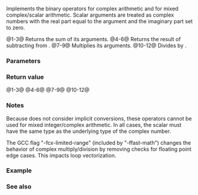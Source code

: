{{title|operator+,-,*,/ {{small|(std::complex)}}}}
{{cpp/numeric/complex/navbar}}
{{dcl begin}}
{{dcl rev multi|num=1|until1=c++20|dcl1=
template&lt; class T &gt;
std::complex&lt;T&gt; operator+( const std::complex&lt;T&gt;&amp; lhs,
                           const std::complex&lt;T&gt;&amp; rhs );
|since2=c++20|dcl2=
template&lt; class T &gt;
constexpr std::complex&lt;T&gt; operator+( const std::complex&lt;T&gt;&amp; lhs,
                                     const std::complex&lt;T&gt;&amp; rhs );
}}
{{dcl rev multi|num=2|until1=c++20|dcl1=
template&lt; class T &gt;
std::complex&lt;T&gt; operator+( const std::complex&lt;T&gt;&amp; lhs,
                           const T&amp; rhs );
|since2=c++20|dcl2=
template&lt; class T &gt;
constexpr std::complex&lt;T&gt; operator+( const std::complex&lt;T&gt;&amp; lhs,
                                     const T&amp; rhs );
}}
{{dcl rev multi|num=3|until1=c++20|dcl1=
template&lt; class T &gt;
std::complex&lt;T&gt; operator+( const T&amp; lhs,
                           const std::complex&lt;T&gt;&amp; rhs );
|since2=c++20|dcl2=
template&lt; class T &gt;
constexpr std::complex&lt;T&gt; operator+( const T&amp; lhs,
                                     const std::complex&lt;T&gt;&amp; rhs );
}}
{{dcl rev multi|num=4|until1=c++20|dcl1=
template&lt; class T &gt;
std::complex&lt;T&gt; operator-( const std::complex&lt;T&gt;&amp; lhs,
                           const std::complex&lt;T&gt;&amp; rhs );
|since2=c++20|dcl2=
template&lt; class T &gt;
constexpr std::complex&lt;T&gt; operator-( const std::complex&lt;T&gt;&amp; lhs,
                                     const std::complex&lt;T&gt;&amp; rhs );
}}
{{dcl rev multi|num=5|until1=c++20|dcl1=
template&lt; class T &gt;
std::complex&lt;T&gt; operator-( const std::complex&lt;T&gt;&amp; lhs,
                           const T&amp; rhs );
|since2=c++20|dcl2=
template&lt; class T &gt;
constexpr std::complex&lt;T&gt; operator-( const std::complex&lt;T&gt;&amp; lhs,
                                     const T&amp; rhs );
}}
{{dcl rev multi|num=6|until1=c++20|dcl1=
template&lt; class T &gt;
std::complex&lt;T&gt; operator-( const T&amp; lhs,
                           const std::complex&lt;T&gt;&amp; rhs );
|since2=c++20|dcl2=
template&lt; class T &gt;
constexpr std::complex&lt;T&gt; operator-( const T&amp; lhs,
                                     const std::complex&lt;T&gt;&amp; rhs );
}}
{{dcl rev multi|num=7|until1=c++20|dcl1=
template&lt; class T &gt;
std::complex&lt;T&gt; operator*( const std::complex&lt;T&gt;&amp; lhs,
                           const std::complex&lt;T&gt;&amp; rhs );
|since2=c++20|dcl2=
template&lt; class T &gt;
constexpr std::complex&lt;T&gt; operator*( const std::complex&lt;T&gt;&amp; lhs,
                                     const std::complex&lt;T&gt;&amp; rhs );
}}
{{dcl rev multi|num=8|until1=c++20|dcl1=
template&lt; class T &gt;
std::complex&lt;T&gt; operator*( const std::complex&lt;T&gt;&amp; lhs,
                           const T&amp; rhs );
|since2=c++20|dcl2=
template&lt; class T &gt;
constexpr std::complex&lt;T&gt; operator*( const std::complex&lt;T&gt;&amp; lhs,
                                     const T&amp; rhs );
}}
{{dcl rev multi|num=9|until1=c++20|dcl1=
template&lt; class T &gt;
std::complex&lt;T&gt; operator*( const T&amp; lhs,
                           const std::complex&lt;T&gt;&amp; rhs );
|since2=c++20|dcl2=
template&lt; class T &gt;
constexpr std::complex&lt;T&gt; operator*( const T&amp; lhs,
                                     const std::complex&lt;T&gt;&amp; rhs );
}}
{{dcl rev multi|num=10|until1=c++20|dcl1=
template&lt; class T &gt;
std::complex&lt;T&gt; operator/( const std::complex&lt;T&gt;&amp; lhs,
                           const std::complex&lt;T&gt;&amp; rhs );
|since2=c++20|dcl2=
template&lt; class T &gt;
constexpr std::complex&lt;T&gt; operator/( const std::complex&lt;T&gt;&amp; lhs,
                                     const std::complex&lt;T&gt;&amp; rhs );
}}
{{dcl rev multi|num=11|until1=c++20|dcl1=
template&lt; class T &gt;
std::complex&lt;T&gt; operator/( const std::complex&lt;T&gt;&amp; lhs,
                           const T&amp; rhs );
|since2=c++20|dcl2=
template&lt; class T &gt;
constexpr std::complex&lt;T&gt; operator/( const std::complex&lt;T&gt;&amp; lhs,
                                     const T&amp; rhs );
}}
{{dcl rev multi|num=12|until1=c++20|dcl1=
template&lt; class T &gt;
std::complex&lt;T&gt; operator/( const T&amp; lhs,
                           const std::complex&lt;T&gt;&amp; rhs );
|since2=c++20|dcl2=
template&lt; class T &gt;
constexpr std::complex&lt;T&gt; operator/( const T&amp; lhs,
                                     const std::complex&lt;T&gt;&amp; rhs );
}}
{{dcl end}}

Implements the binary operators for complex arithmetic and for mixed complex/scalar arithmetic. Scalar arguments are treated as complex numbers with the real part equal to the argument and the imaginary part set to zero.

@1-3@ Returns the sum of its arguments.
@4-6@ Returns the result of subtracting {{c|rhs}} from {{c|lhs}}.
@7-9@ Multiplies its arguments.
@10-12@ Divides {{c|lhs}} by {{c|rhs}}.

===Parameters===
{{par begin}}
{{par|lhs, rhs|the arguments: either both complex numbers or one complex and one scalar of matching type ({{c|float}}, {{c|double}}, {{c|long double}})}}
{{par end}}

===Return value===
@1-3@ {{c|1= std::complex&lt;T&gt;(lhs) += rhs}}
@4-6@ {{c|1= std::complex&lt;T&gt;(lhs) -= rhs}}
@7-9@ {{c|1= std::complex&lt;T&gt;(lhs) *= rhs}}
@10-12@ {{c|1= std::complex&lt;T&gt;(lhs) /= rhs}}

===Notes===
Because {{lt|cpp/language/template argument deduction}} does not consider implicit conversions, these operators cannot be used for mixed integer/complex arithmetic. In all cases, the scalar must have the same type as the underlying type of the complex number.

The GCC flag "-fcx-limited-range" (included by "-ffast-math") changes the behavior of complex multiply/division by removing checks for floating point edge cases. This impacts loop vectorization.

===Example===
{{example
|code=
#include &lt;complex&gt;
#include &lt;iostream&gt;

int main()
{
    std::complex&lt;double&gt; c2(2.0, 0.0);
    std::complex&lt;double&gt; ci(0.0, 1.0);

    std::cout &lt;&lt; ci &lt;&lt; " + " &lt;&lt; c2 &lt;&lt; " = " &lt;&lt; ci + c2 &lt;&lt; '\n'
              &lt;&lt; ci &lt;&lt; " * " &lt;&lt; ci &lt;&lt; " = " &lt;&lt; ci * ci &lt;&lt; '\n'
              &lt;&lt; ci &lt;&lt; " + " &lt;&lt; c2 &lt;&lt; " / " &lt;&lt; ci &lt;&lt; " = " &lt;&lt; ci + c2 / ci &lt;&lt; '\n'
              &lt;&lt; 1  &lt;&lt; " / " &lt;&lt; ci &lt;&lt; " = " &lt;&lt; 1.0 / ci &lt;&lt; '\n';

//    std::cout &lt;&lt; 1.0f / ci; // compile error
//    std::cout &lt;&lt; 1 / ci; // compile error
}
|output=
(0,1) + (2,0) = (2,1)
(0,1) * (0,1) = (-1,0)
(0,1) + (2,0) / (0,1) = (0,-1)
1 / (0,1) = (0,-1)
}}

===See also===
{{dsc begin}}
{{dsc inc|cpp/numeric/complex/dsc operator_arith}}
{{dsc inc|cpp/numeric/complex/dsc operator_arith2}}
{{dsc end}}

{{langlinks|de|es|fr|it|ja|pt|ru|zh}}